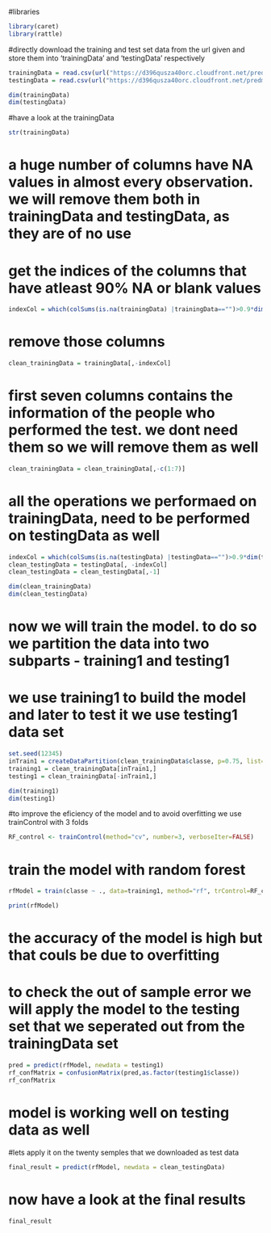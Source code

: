 #libraries
```{r}
library(caret)
library(rattle)

```

#directly download the training and test set data from the url given and store them into 'trainingData' and 'testingData' respectively
```{r}
trainingData = read.csv(url("https://d396qusza40orc.cloudfront.net/predmachlearn/pml-training.csv"),header=TRUE)
testingData = read.csv(url("https://d396qusza40orc.cloudfront.net/predmachlearn/pml-testing.csv"),header=TRUE)
```

```{r}
dim(trainingData)
dim(testingData)
```

#have a look at the trainingData
```{r}
str(trainingData)
```

# a huge number of columns have NA values in almost every observation. we will remove them both in trainingData and testingData, as they are of no use
# get the indices of the columns that have atleast 90% NA or blank values
```{r}
indexCol = which(colSums(is.na(trainingData) |trainingData=="")>0.9*dim(trainingData)[1]) 
```

# remove those columns
```{r}
clean_trainingData = trainingData[,-indexCol]

```

# first seven columns contains the information of the people who performed the test. we dont need them so we will remove them as well
```{r}
clean_trainingData = clean_trainingData[,-c(1:7)]
```

# all the operations we performaed on trainingData, need to be performed on testingData as well
```{r}
indexCol = which(colSums(is.na(testingData) |testingData=="")>0.9*dim(testingData)[1])
clean_testingData = testingData[, -indexCol]
clean_testingData = clean_testingData[,-1]

```

```{r}
dim(clean_trainingData)
dim(clean_testingData)
```

# now we will train the model. to do so we partition the data into two subparts - training1 and testing1 
# we use training1 to build the model and later to test it we use testing1 data set
```{r}
set.seed(12345)
inTrain1 = createDataPartition(clean_trainingData$classe, p=0.75, list=FALSE)
training1 = clean_trainingData[inTrain1,]
testing1 = clean_trainingData[-inTrain1,]
```

```{r}
dim(training1)
dim(testing1)
```

#to improve the eficiency of the model and to avoid overfitting we use trainControl with 3 folds
```{r}
RF_control <- trainControl(method="cv", number=3, verboseIter=FALSE)
```

# train the model with random forest
```{r}
rfModel = train(classe ~ ., data=training1, method="rf", trControl=RF_control)
```

```{r}
print(rfModel)

```

# the accuracy of the model is high but that couls be due to overfitting
# to check the out of sample error we will apply the model to  the testing set that we seperated out from the trainingData set
```{r}
pred = predict(rfModel, newdata = testing1)
rf_confMatrix = confusionMatrix(pred,as.factor(testing1$classe))
rf_confMatrix
```

# model is working well on testing data as well 
#lets apply it on the twenty semples that we downloaded as test data
```{r}
final_result = predict(rfModel, newdata = clean_testingData)
```


# now have a look at the final results 
```{r}
final_result

```

